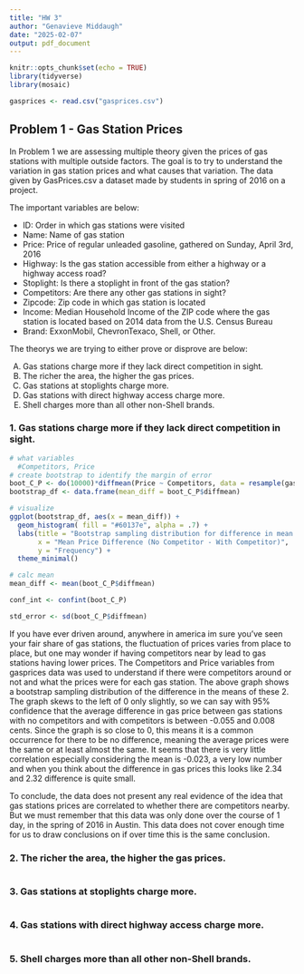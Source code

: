 ```yaml
---
title: "HW 3"
author: "Genavieve Middaugh"
date: "2025-02-07"
output: pdf_document
---
```


```r
knitr::opts_chunk$set(echo = TRUE)
library(tidyverse)
library(mosaic)
```

```r
gasprices <- read.csv("gasprices.csv")


```
## **Problem 1 - Gas Station Prices**

In Problem 1 we are assessing multiple theory given the prices of gas stations with multiple outside factors. The goal is to try to understand the variation in gas station prices and what causes that variation. The data given by GasPrices.csv a dataset made by students in spring of 2016 on a project. 

The important variables are below:

- ID: Order in which gas stations were visited
- Name: Name of gas station
- Price: Price of regular unleaded gasoline, gathered on Sunday, April 3rd, 2016
- Highway: Is the gas station accessible from either a highway or a highway access road?
- Stoplight: Is there a stoplight in front of the gas station?
- Competitors: Are there any other gas stations in sight?
- Zipcode: Zip code in which gas station is located
- Income: Median Household Income of the ZIP code where the gas station is located based on 2014 data from the U.S. Census Bureau
- Brand: ExxonMobil, ChevronTexaco, Shell, or Other.

The theorys we are trying to either prove or disprove are below:

A) Gas stations charge more if they lack direct competition in sight.
B) The richer the area, the higher the gas prices.
C) Gas stations at stoplights charge more.
D) Gas stations with direct highway access charge more.
E) Shell charges more than all other non-Shell brands.

### **1. Gas stations charge more if they lack direct competition in sight.**

```r
# what variables 
  #Competitors, Price
# create bootstrap to identify the margin of error
boot_C_P <- do(10000)*diffmean(Price ~ Competitors, data = resample(gasprices))
bootstrap_df <- data.frame(mean_diff = boot_C_P$diffmean)

# visualize 
ggplot(bootstrap_df, aes(x = mean_diff)) +
  geom_histogram( fill = "#60137e", alpha = .7) +
  labs(title = "Bootstrap sampling distribution for difference in mean gas prices based on competitor presence",
       x = "Mean Price Difference (No Competitor - With Competitor)",
       y = "Frequency") +
  theme_minimal()

# calc mean
mean_diff <- mean(boot_C_P$diffmean)

conf_int <- confint(boot_C_P)

std_error <- sd(boot_C_P$diffmean)


```
If you have ever driven around, anywhere in america im sure you've seen your fair share of gas stations, the fluctuation of prices varies from place to place, but one may wonder if having competitors near by lead to gas stations having lower prices. The Competitors and Price variables from gasprices data was used to understand if there were competitors around or not and what the prices were for each gas station. The above graph shows a bootstrap sampling distribution of the difference in the means of these 2. The graph skews to the left of 0 only slightly, so we can say with 95% confidence that the average difference in gas price between gas stations with no competitors and with competitors is between -0.055 and 0.008 cents. Since the graph is so close to 0, this means it is a common occurrence for there to be no difference, meaning the average prices were the same or at least almost the same. It seems that there is very little correlation especially considering the mean is -0.023, a very low number and when you think about the difference in gas prices this looks like 2.34 and 2.32 difference is quite small. 

To conclude, the data does not present any real evidence of the idea that gas stations prices are correlated to whether there are competitors nearby. But we must remember that this data was only done over the course of 1 day, in the spring of 2016 in Austin. This data does not cover enough time for us to draw conclusions on if over time this is the same conclusion.



### **2. The richer the area, the higher the gas prices.**

```r

```


### **3. Gas stations at stoplights charge more.**

```r

```


### **4. Gas stations with direct highway access charge more.**

```r

```


### **5. Shell charges more than all other non-Shell brands.**

```r

```













